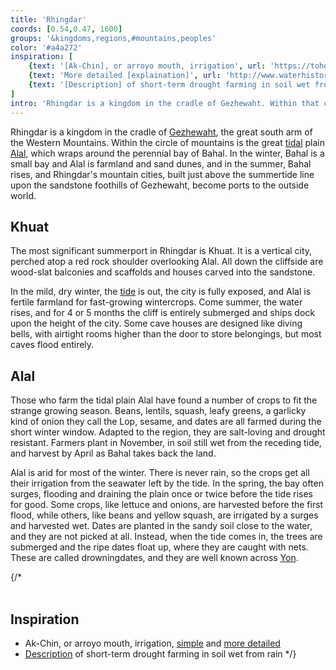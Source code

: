 ```yaml
---
title: 'Rhingdar'
coords: [0.54,0.47, 1600]
groups: '&kingdoms,regions,#mountains,peoples'
color: '#a4a272'
inspiration: [
    {text: '[Ak-Chin], or arroyo mouth, irrigation', url: 'https://tohonochul.org/wp-content/uploads/2013/12/tcp-sinagua-farming.pdf'},
    {text: 'More detailed [explaination]', url: 'http://www.waterhistory.org/histories/hohokam3/'}, 
    {text: '[Description] of short-term drought farming in soil wet from rain', url: 'https://en.wikipedia.org/wiki/Phaseolus_acutifolius#Cultivation'}
]
intro: 'Rhingdar is a kingdom in the cradle of Gezhewaht. Within that circle of red plateaus and perched summerports is the great tidal plain Alal and the perennial bay of Bahal. In the winter,'
---
```


Rhingdar is a kingdom in the cradle of [Gezhewaht](mountains#), the great south arm of the Western Mountains. Within the circle of mountains is the great [tidal](tide) plain [Alal](rhingdar#alal), which wraps around the perennial bay of Bahal. In the winter, Bahal is a small bay and Alal is farmland and sand dunes, and in the summer, Bahal rises, and Rhingdar's mountain cities, built just above the summertide line upon the sandstone foothills of Gezhewaht, become ports to the outside world.

## Khuat

The most significant summerport in Rhingdar is Khuat. It is a vertical city, perched atop a red rock shoulder overlooking Alal. All down the cliffside are wood-slat balconies and scaffolds and houses carved into the sandstone.

In the mild, dry winter, the [tide]() is out, the city is fully exposed, and Alal is fertile farmland for fast-growing wintercrops. Come summer, the water rises, and for 4 or 5 months the cliff is entirely submerged and ships dock upon the height of the city. Some cave houses are designed like diving bells, with airtight rooms higher than the door to store belongings, but most caves flood entirely.

## Alal

Those who farm the tidal plain Alal have found a number of crops to fit the strange growing season. Beans, lentils, squash, leafy greens, a garlicky kind of onion they call the Lop, sesame, and dates are all farmed during the short winter window. Adapted to the region, they are salt-loving and drought resistant. Farmers plant in November, in soil still wet from the receding tide, and harvest by April as Bahal takes back the land.

Alal is arid for most of the winter. There is never rain, so the crops get all their irrigation from the seawater left by the tide. In the spring, the bay often surges, flooding and draining the plain once or twice before the tide rises for good. Some crops, like lettuce and onions, are harvested before the first flood, while others, like beans and yellow squash, are irrigated by a surges and harvested wet. Dates are planted in the sandy soil close to the water, and they are not picked at all. Instead, when the tide comes in, the trees are submerged and the ripe dates float up, where they are caught with nets. These are called drowningdates, and they are well known across [Yon]().

{/* <br /><br />
## Inspiration

- Ak-Chin, or arroyo mouth, irrigation, [simple](https://tohonochul.org/wp-content/uploads/2013/12/tcp-sinagua-farming.pdf) and [more detailed](http://www.waterhistory.org/histories/hohokam3/)
- [Description](https://en.wikipedia.org/wiki/Phaseolus_acutifolius#Cultivation) of short-term drought farming in soil wet from rain */}